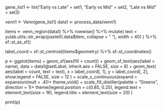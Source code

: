 gene_list1 <- list("Early vs Late" = set1,
                  "Early vs Mid" = set2,
                   "Late vs Mid" = set3)

venn1 <- Venn(gene_list1)
data1 <- process_data(venn1)

items <- venn_region(data1) %>%
  rowwise() %>%
  mutate(
    text = yulab.utils::str_wrap(paste0(.data$item, collapse = " "), width = 40)
  ) %>%
  sf::st_as_sf()

label_coord = sf::st_centroid(items$geometry) %>% sf::st_coordinates()

p <- ggplot(items) +
  geom_sf(aes(fill = count)) +
  geom_sf_text(aes(label = name),
               data = data1@setLabel,
               inherit.aes = FALSE,
               size = 8) +
  geom_text(
    aes(label = count, text = text),
    x = label_coord[, 1],
    y = label_coord[, 2],
    show.legend = FALSE,
    size = 12
  ) +
  scale_x_continuous(expand = expansion(mult = .4))+
  theme_void() +
  scale_fill_distiller(palette = "Greens", direction = 1)+
  theme(legend.position = c(0.85, 0.25),
        legend.text = element_text(size = 16),
        legend.title = element_text(size = 20)
        )


print(p)
